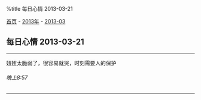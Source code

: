 %title 每日心情 2013-03-21

[[../../../index|首页]] - [[../index|2013年]] - [[index|2013-03]]
==每日心情 2013-03-21==
----
妞妞太脆弱了，很容易就哭，时刻需要人的保护
======晚上8:57======
----
